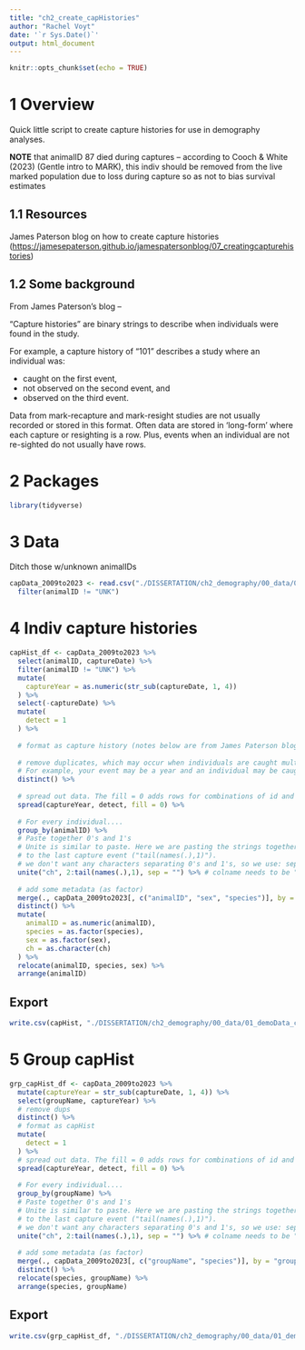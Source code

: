 ```yaml
---
title: "ch2_create_capHistories"
author: "Rachel Voyt"
date: '`r Sys.Date()`'
output: html_document
---
```


```r
knitr::opts_chunk$set(echo = TRUE)
```

# 1 Overview

Quick little script to create capture histories for use in demography analyses.

**NOTE** that animalID 87 died during captures -- according to Cooch & White (2023) (Gentle intro to MARK), this indiv should be removed from the live marked population due to loss during capture so as not to bias survival estimates

## 1.1 Resources

James Paterson blog on how to create capture histories (<https://jamesepaterson.github.io/jamespatersonblog/07_creatingcapturehistories>)

## 1.2 Some background

From James Paterson's blog --

"Capture histories" are binary strings to describe when individuals were
found in the study.

For example, a capture history of "101" describes a study where an
individual was:

-   caught on the first event,
-   not observed on the second event, and
-   observed on the third event.

Data from mark-recapture and mark-resight studies are not usually
recorded or stored in this format. Often data are stored in 'long-form'
where each capture or resighting is a row. Plus, events when an
individual are not re-sighted do not usually have rows.

# 2 Packages

```r
library(tidyverse)
```

# 3 Data

Ditch those w/unknown animalIDs

```r
capData_2009to2023 <- read.csv("./DISSERTATION/ch2_demography/00_data/01_demoData_clean/captureData_byIndividual_v6.csv") %>%
  filter(animalID != "UNK")
```

# 4 Indiv capture histories

```r
capHist_df <- capData_2009to2023 %>%
  select(animalID, captureDate) %>%
  filter(animalID != "UNK") %>%
  mutate(
    captureYear = as.numeric(str_sub(captureDate, 1, 4))
  ) %>%
  select(-captureDate) %>%
  mutate(
    detect = 1
  ) %>%
  
  # format as capture history (notes below are from James Paterson blog)
  
  # remove duplicates, which may occur when individuals are caught multiple times in an event
  # For example, your event may be a year and an individual may be caught multiple times in a year.
  distinct() %>%
  
  # spread out data. The fill = 0 adds rows for combinations of id and event where individuals were not observerd
  spread(captureYear, detect, fill = 0) %>% 
  
  # For every individual....
  group_by(animalID) %>%
  # Paste together 0's and 1's
  # Unite is similar to paste. Here we are pasting the strings together from the second column (first capture event)
  # to the last capture event ("tail(names(.),1)").
  # we don't want any characters separating 0's and 1's, so we use: sep = ""
  unite("ch", 2:tail(names(.),1), sep = "") %>% # colname needs to be "ch"!
  
  # add some metadata (as factor)
  merge(., capData_2009to2023[, c("animalID", "sex", "species")], by = "animalID") %>%
  distinct() %>%
  mutate(
    animalID = as.numeric(animalID),
    species = as.factor(species),
    sex = as.factor(sex),
    ch = as.character(ch)
  ) %>%
  relocate(animalID, species, sex) %>%
  arrange(animalID)
```

## Export

```r
write.csv(capHist, "./DISSERTATION/ch2_demography/00_data/01_demoData_clean/captureHistories_byIndiv_2009to2023.csv", row.names = F)
```

# 5 Group capHist

```r
grp_capHist_df <- capData_2009to2023 %>%
  mutate(captureYear = str_sub(captureDate, 1, 4)) %>%
  select(groupName, captureYear) %>%
  # remove dups
  distinct() %>%
  # format as capHist
  mutate(
    detect = 1
  ) %>%
  # spread out data. The fill = 0 adds rows for combinations of id and event where individuals were not observerd
  spread(captureYear, detect, fill = 0) %>% 
  
  # For every individual....
  group_by(groupName) %>%
  # Paste together 0's and 1's
  # Unite is similar to paste. Here we are pasting the strings together from the second column (first capture event)
  # to the last capture event ("tail(names(.),1)").
  # we don't want any characters separating 0's and 1's, so we use: sep = ""
  unite("ch", 2:tail(names(.),1), sep = "") %>% # colname needs to be "ch"!
  
  # add some metadata (as factor)
  merge(., capData_2009to2023[, c("groupName", "species")], by = "groupName") %>%
  distinct() %>%
  relocate(species, groupName) %>%
  arrange(species, groupName)
```

## Export

```r
write.csv(grp_capHist_df, "./DISSERTATION/ch2_demography/00_data/01_demoData_clean/captureHistories_byGroup_2009to2023.csv", row.names = F)
```